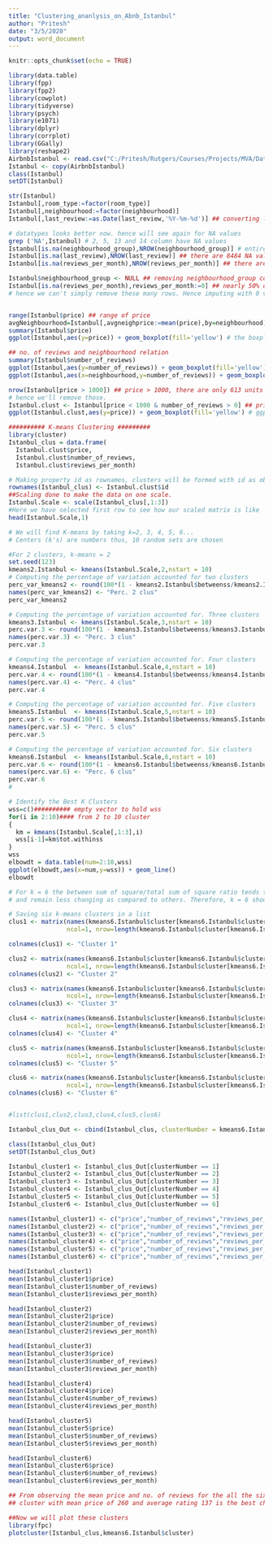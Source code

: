 ```yaml
---
title: "Clustering_ananlysis_on_Abnb_Istanbul"
author: "Pritesh"
date: "3/5/2020"
output: word_document
---
```


```r
knitr::opts_chunk$set(echo = TRUE)
```


```r
library(data.table)
library(fpp)
library(fpp2)
library(cowplot)
library(tidyverse)
library(psych)
library(e1071)
library(dplyr)
library(corrplot)
library(GGally)
library(reshape2)
AirbnbIstanbul <- read.csv("C:/Pritesh/Rutgers/Courses/Projects/MVA/Dataset/AirbnbIstanbul.csv", stringsAsFactors=FALSE)
Istanbul <- copy(AirbnbIstanbul)
class(Istanbul)
setDT(Istanbul)

str(Istanbul)
Istanbul[,room_type:=factor(room_type)]
Istanbul[,neighbourhood:=factor(neighbourhood)]
Istanbul[,last_review:=as.Date(last_review,'%Y-%m-%d')] ## converting last_review to date datatype

# datatypes looks better now. hence will see again for NA values 
grep ('NA',Istanbul) # 2, 5, 13 and 14 column have NA values
Istanbul[is.na(neighbourhood_group),NROW(neighbourhood_group)] # entire obs. is blank, will drop this var
Istanbul[is.na(last_review),NROW(last_review)] ## there are 8484 NA values
Istanbul[is.na(reviews_per_month),NROW(reviews_per_month)] ## there are 8484 NA values

Istanbul$neighbourhood_group <- NULL ## removing neighbourhood_group column
Istanbul[is.na(reviews_per_month),reviews_per_month:=0] ## nearly 50% of the dataset is filled with NA.
# hence we can't simply remove these many rows. Hence imputing with 0 values.


range(Istanbul$price) ## range of price
avgNeighbourhood=Istanbul[,avgneighprice:=mean(price),by=neighbourhood]
summary(Istanbul$price)
ggplot(Istanbul,aes(y=price)) + geom_boxplot(fill='yellow') # the boxplot shows that most of the units have price less than 10000

## no. of reviews and neighbourhood relation
summary(Istanbul$number_of_reviews)
ggplot(Istanbul,aes(y=number_of_reviews)) + geom_boxplot(fill='yellow')
ggplot(Istanbul,aes(x=neighbourhood,y=number_of_reviews)) + geom_boxplot(fill='yellow') + theme(axis.text.x = element_text(angle = 90, hjust = 1))

nrow(Istanbul[price > 1000]) ## price > 1000, there are only 613 units out of ~16000 which have price > 1000
# hence we'll remove those. 
Istanbul.clust <- Istanbul[price < 1000 & number_of_reviews > 0] ## price > 1000
ggplot(Istanbul.clust,aes(y=price)) + geom_boxplot(fill='yellow') # ggplot looks better now 

########## K-means Clustering #########
library(cluster)
Istanbul_clus = data.frame(
  Istanbul.clust$price,
  Istanbul.clust$number_of_reviews,
  Istanbul.clust$reviews_per_month)

# Making property id as rownames, clusters will be formed with id as observations.
rownames(Istanbul_clus) <- Istanbul.clust$id
##Scaling done to make the data on one scale.
Istanbul.Scale <- scale(Istanbul_clus[,1:3])
#Here we have selected first row to see how our scaled matrix is like
head(Istanbul.Scale,1)

# We will find K-means by taking k=2, 3, 4, 5, 6...
# Centers (k's) are numbers thus, 10 random sets are chosen

#For 2 clusters, k-means = 2
set.seed(123)
kmeans2.Istanbul <- kmeans(Istanbul.Scale,2,nstart = 10)
# Computing the percentage of variation accounted for two clusters
perc_var_kmeans2 <- round(100*(1 - kmeans2.Istanbul$betweenss/kmeans2.Istanbul$totss),1)
names(perc_var_kmeans2) <- "Perc. 2 clus"
perc_var_kmeans2

# Computing the percentage of variation accounted for. Three clusters
kmeans3.Istanbul <- kmeans(Istanbul.Scale,3,nstart = 10)
perc.var.3 <- round(100*(1 - kmeans3.Istanbul$betweenss/kmeans3.Istanbul$totss),1)
names(perc.var.3) <- "Perc. 3 clus"
perc.var.3

# Computing the percentage of variation accounted for. Four clusters
kmeans4.Istanbul  <- kmeans(Istanbul.Scale,4,nstart = 10)
perc.var.4 <- round(100*(1 - kmeans4.Istanbul$betweenss/kmeans4.Istanbul$totss),1)
names(perc.var.4) <- "Perc. 4 clus"
perc.var.4

# Computing the percentage of variation accounted for. Five clusters
kmeans5.Istanbul  <- kmeans(Istanbul.Scale,5,nstart = 10)
perc.var.5 <- round(100*(1 - kmeans5.Istanbul$betweenss/kmeans5.Istanbul$totss),1)
names(perc.var.5) <- "Perc. 5 clus"
perc.var.5

# Computing the percentage of variation accounted for. Six clusters
kmeans6.Istanbul  <- kmeans(Istanbul.Scale,6,nstart = 10)
perc.var.6 <- round(100*(1 - kmeans6.Istanbul$betweenss/kmeans6.Istanbul$totss),1)
names(perc.var.6) <- "Perc. 6 clus"
perc.var.6
#

# Identify the Best K Clusters
wss=c()########## empty vector to hold wss
for(i in 2:10)#### from 2 to 10 cluster
{
  km = kmeans(Istanbul.Scale[,1:3],i)
  wss[i-1]=km$tot.withinss
}
wss
elbowdt = data.table(num=2:10,wss)
ggplot(elbowdt,aes(x=num,y=wss)) + geom_line()
elbowdt

# For k = 6 the between sum of square/total sum of square ratio tends to change slowly 
# and remain less changing as compared to others. Therefore, k = 6 should be a good choice for the number of clusters.

# Saving six k-means clusters in a list
clus1 <- matrix(names(kmeans6.Istanbul$cluster[kmeans6.Istanbul$cluster == 1]), 
                ncol=1, nrow=length(kmeans6.Istanbul$cluster[kmeans6.Istanbul$cluster == 1]))

colnames(clus1) <- "Cluster 1"

clus2 <- matrix(names(kmeans6.Istanbul$cluster[kmeans6.Istanbul$cluster == 2]), 
                ncol=1, nrow=length(kmeans6.Istanbul$cluster[kmeans6.Istanbul$cluster == 2]))
colnames(clus2) <- "Cluster 2"

clus3 <- matrix(names(kmeans6.Istanbul$cluster[kmeans6.Istanbul$cluster == 3]), 
                ncol=1, nrow=length(kmeans6.Istanbul$cluster[kmeans6.Istanbul$cluster == 3]))
colnames(clus3) <- "Cluster 3"

clus4 <- matrix(names(kmeans6.Istanbul$cluster[kmeans6.Istanbul$cluster == 4]), 
                ncol=1, nrow=length(kmeans6.Istanbul$cluster[kmeans6.Istanbul$cluster == 4]))
colnames(clus4) <- "Cluster 4"

clus5 <- matrix(names(kmeans6.Istanbul$cluster[kmeans6.Istanbul$cluster == 5]), 
                ncol=1, nrow=length(kmeans6.Istanbul$cluster[kmeans6.Istanbul$cluster == 5]))
colnames(clus5) <- "Cluster 5"

clus6 <- matrix(names(kmeans6.Istanbul$cluster[kmeans6.Istanbul$cluster == 6]), 
                ncol=1, nrow=length(kmeans6.Istanbul$cluster[kmeans6.Istanbul$cluster == 6]))
colnames(clus6) <- "Cluster 6"


#list(clus1,clus2,clus3,clus4,clus5,clus6)

Istanbul_clus_Out <- cbind(Istanbul_clus, clusterNumber = kmeans6.Istanbul$cluster)

class(Istanbul_clus_Out)
setDT(Istanbul_clus_Out)

Istanbul_cluster1 <- Istanbul_clus_Out[clusterNumber == 1]
Istanbul_cluster2 <- Istanbul_clus_Out[clusterNumber == 2]
Istanbul_cluster3 <- Istanbul_clus_Out[clusterNumber == 3]
Istanbul_cluster4 <- Istanbul_clus_Out[clusterNumber == 4]
Istanbul_cluster5 <- Istanbul_clus_Out[clusterNumber == 5]
Istanbul_cluster6 <- Istanbul_clus_Out[clusterNumber == 6]

names(Istanbul_cluster1) <- c("price","number_of_reviews","reviews_per_month","clusterNumber")
names(Istanbul_cluster2) <- c("price","number_of_reviews","reviews_per_month","clusterNumber")
names(Istanbul_cluster3) <- c("price","number_of_reviews","reviews_per_month","clusterNumber")
names(Istanbul_cluster4) <- c("price","number_of_reviews","reviews_per_month","clusterNumber")
names(Istanbul_cluster5) <- c("price","number_of_reviews","reviews_per_month","clusterNumber")
names(Istanbul_cluster6) <- c("price","number_of_reviews","reviews_per_month","clusterNumber")

head(Istanbul_cluster1)
mean(Istanbul_cluster1$price)
mean(Istanbul_cluster1$number_of_reviews)
mean(Istanbul_cluster1$reviews_per_month)

head(Istanbul_cluster2)
mean(Istanbul_cluster2$price)
mean(Istanbul_cluster2$number_of_reviews)
mean(Istanbul_cluster2$reviews_per_month)

head(Istanbul_cluster3)
mean(Istanbul_cluster3$price)
mean(Istanbul_cluster3$number_of_reviews)
mean(Istanbul_cluster3$reviews_per_month)

head(Istanbul_cluster4)
mean(Istanbul_cluster4$price)
mean(Istanbul_cluster4$number_of_reviews)
mean(Istanbul_cluster4$reviews_per_month)

head(Istanbul_cluster5)
mean(Istanbul_cluster5$price)
mean(Istanbul_cluster5$number_of_reviews)
mean(Istanbul_cluster5$reviews_per_month)

head(Istanbul_cluster6)
mean(Istanbul_cluster6$price)
mean(Istanbul_cluster6$number_of_reviews)
mean(Istanbul_cluster6$reviews_per_month)

## From observing the mean price and no. of reviews for the all the six clusters, 
## cluster with mean price of 260 and average rating 137 is the best choice for customers

##Now we will plot these clusters 
library(fpc)
plotcluster(Istanbul_clus,kmeans6.Istanbul$cluster)

```

